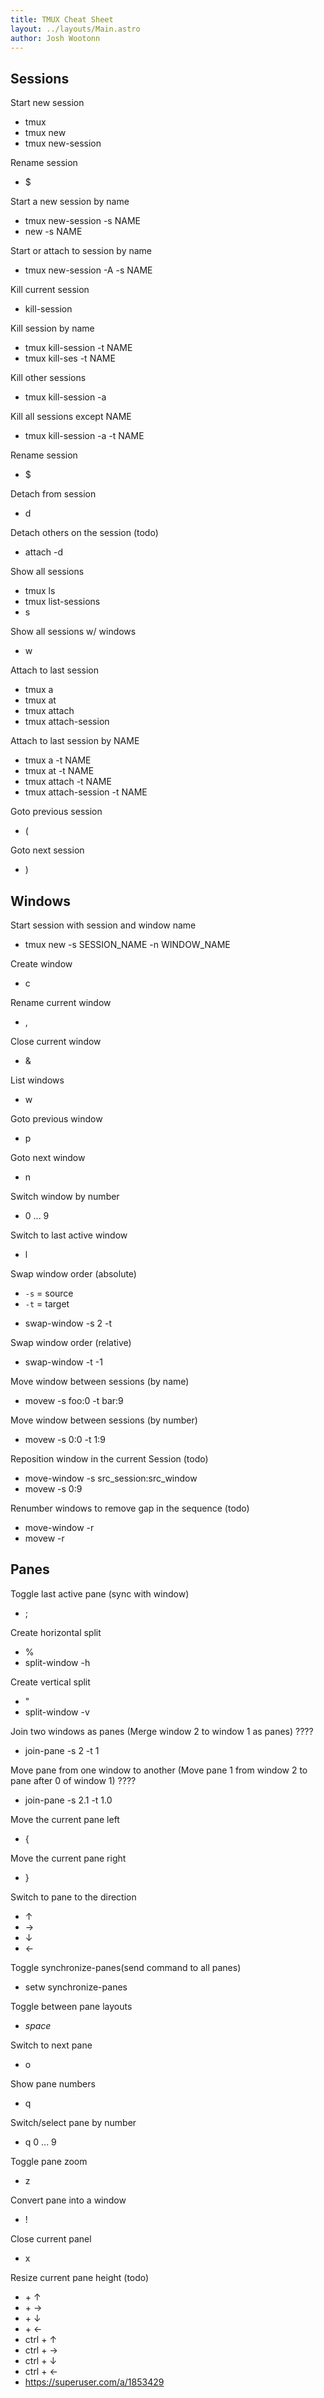 ```yaml
---
title: TMUX Cheat Sheet
layout: ../layouts/Main.astro
author: Josh Wootonn
---
```



<section>

## Sessions

<div class="grid grid-cols-1 sm:grid-cols-2 prose-p:my-0">

Start new session

- <T client:load>tmux</T>
- <T client:load>tmux new</T>
- <T client:load>tmux new-session</T>

Rename session

- <K>$</K>

Start a new session by name

- <T client:load>tmux new-session -s NAME</T>
- <M client:load>new -s NAME</M>

Start or attach to session by name

- <T client:load>tmux new-session -A -s NAME</T>

Kill current session

- <M client:load>kill-session</M>

Kill session by name

- <T client:load>tmux kill-session -t NAME</T>
- <T client:load>tmux kill-ses -t NAME</T>

Kill other sessions

- <T client:load>tmux kill-session -a</T>

Kill all sessions except NAME

- <T client:load>tmux kill-session -a -t NAME</T>

Rename session

- <K>$</K>

Detach from session

- <K>d</K>

Detach others on the session (todo)

- <M client:load>attach -d</M>

Show all sessions

- <T client:load>tmux ls</T>
- <T client:load>tmux list-sessions</T>
- <K>s</K>

Show all sessions w/ windows

- <K>w</K>

Attach to last session

- <T client:load>tmux a</T>
- <T client:load>tmux at</T>
- <T client:load>tmux attach</T>
- <T client:load>tmux attach-session</T>

Attach to last session by NAME

- <T client:load>tmux a -t NAME</T>
- <T client:load>tmux at -t NAME</T>
- <T client:load>tmux attach -t NAME</T>
- <T client:load>tmux attach-session -t NAME</T>

Goto previous session

- <K>(</K>

Goto next session

- <K>)</K>

</div>

</section>
<section>

## Windows

<div class="grid grid-cols-1 sm:grid-cols-2 prose-p:my-0">

Start session with session and window name

- <T client:load>tmux new -s SESSION_NAME -n WINDOW_NAME</T>

Create window

- <K>c</K>

Rename current window

- <K>,</K>

Close current window

- <K>&</K>

List windows

- <K>w</K>

Goto previous window

- <K>p</K>

Goto next window

- <K>n</K>

Switch window by number

- <K>0 ... 9</K>

Switch to last active window

- <K>l</K>

<div>

Swap window order (absolute)

- `-s` = source
- `-t` = target

</div>

- <M client:load>swap-window -s 2 -t</M>

Swap window order (relative)

- <M client:load>swap-window -t -1</M>

Move window between sessions (by name)

- <M client:load>movew -s foo:0 -t bar:9</M>

Move window between sessions (by number)

- <M client:load>movew -s 0:0 -t 1:9</M>

Reposition window in the current Session (todo)

- <M client:load>move-window -s src_session:src_window</M>
- <M client:load>movew -s 0:9</M>

Renumber windows to remove gap in the sequence (todo)

- <M client:load>move-window -r</M>
- <M client:load>movew -r</M>

</div>
</section>
<section>

## Panes

<div class="grid grid-cols-1 sm:grid-cols-2 prose-p:my-0">

Toggle last active pane (sync with window)

- <K>;</K>

Create horizontal split

- <K>%</K>
- <M client:load>split-window -h</M>

Create vertical split

- <K>"</K>
- <M client:load>split-window -v</M>

Join two windows as panes (Merge window 2 to window 1 as panes) ????

- <M client:load>join-pane -s 2 -t 1</M>

Move pane from one window to another (Move pane 1 from window 2 to pane after 0 of window 1) ????

- <M client:load>join-pane -s 2.1 -t 1.0</M>

Move the current pane left

- <K>\{</K>

Move the current pane right

- <K>}</K>

Switch to pane to the direction

- <K>↑</K>
- <K>→</K>
- <K>↓</K>
- <K>←</K>

Toggle synchronize-panes(send command to all panes)

- <M client:load>setw synchronize-panes</M>

Toggle between pane layouts

- <K>
    <i>space</i>
  </K>

Switch to next pane

- <K>o</K>

Show pane numbers

- <K>q</K>

Switch/select pane by number

- <K>q 0 ... 9</K>

Toggle pane zoom

- <K>z</K>

Convert pane into a window

- <K>!</K>

Close current panel

- <K>x</K>

Resize current pane height (todo)

- <K>+ ↑</K>
- <K>+ →</K>
- <K>+ ↓</K>
- <K>+ ←</K>
- <K>ctrl + ↑</K>
- <K>ctrl + →</K>
- <K>ctrl + ↓</K>
- <K>ctrl + ←</K>
- https://superuser.com/a/1853429

</div>
</section>

